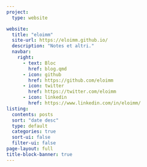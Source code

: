 ```yaml
---
project:
  type: website

website:
  title: "eloimm" 
  site-url: https://eloimm.github.io/
  description: "Notes et altri."
  navbar:
    right:
      - text: Bloc
        href: blog.qmd 
      - icon: github
        href: https://github.com/eloimm
      - icon: twitter
        href: https://twitter.com/eloimm
      - icon: linkedin
        href: https://www.linkedin.com/in/eloimm/
listing:
  contents: posts
  sort: "date desc"
  type: default
  categories: true
  sort-ui: false
  filter-ui: false
page-layout: full
title-block-banner: true
---
```

